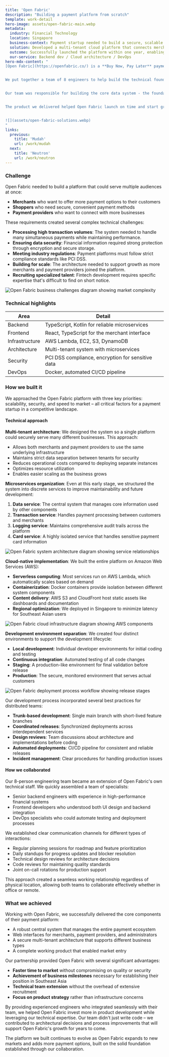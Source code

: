 ```yaml
---
title: 'Open Fabric'
description: "Building a payment platform from scratch"
template: work-detail
hero-image: assets/open-fabric-main.webp
metadata:
  industry: Financial Technology
  location: Singapore
  business-context: Payment startup needed to build a secure, scalable platform from scratch
  solution: Developed a multi-tenant cloud platform that connects merchants with payment providers
  outcome: Successfully launched the platform within one year, enabling expansion in Southeast Asia
  our-service: Backend dev / Cloud architecture / DevOps
hero-mdx-content: "
[Open Fabric](https://openfabric.co/) is a **Buy Now, Pay Later** payment platform started by experts from companies like PayPal and Grab. They wanted to create a network that makes it simple for stores to accept digital payments across Southeast Asia.


We put together a team of 8 engineers to help build the technical foundation and create a working product from scratch. We worked closely with their team to develop a system that could connect stores with different payment methods.


Our team was responsible for building the core data system - the foundation of the entire platform. This crucial part allows Open Fabric to handle transactions between customers, stores, and payment providers.


The product we delivered helped Open Fabric launch on time and start growing in Southeast Asia's competitive payment market.


![](assets/open-fabric-solutions.webp)
"
links:
  previous:
    title: 'Mudah'
    url: /work/mudah
  next:
    title: 'Neutron'
    url: /work/neutron
---
```


### Challenge

Open Fabric needed to build a platform that could serve multiple audiences at once:

- **Merchants** who want to offer more payment options to their customers
- **Shoppers** who need secure, convenient payment methods
- **Payment providers** who want to connect with more businesses

These requirements created several complex technical challenges:

- **Processing high transaction volumes**: The system needed to handle many simultaneous payments while maintaining performance.
- **Ensuring data security**: Financial information required strong protection through encryption and secure storage.
- **Meeting industry regulations**: Payment platforms must follow strict compliance standards like PCI DSS.
- **Building for scale**: The architecture needed to support growth as more merchants and payment providers joined the platform.
- **Recruiting specialized talent**: Fintech development requires specific expertise that's difficult to find on short notice.

![Open Fabric business challenges diagram showing market complexity](assets/openfabric-challenges.webp)

### Technical highlights

| Area           | Detail                                            |
| -------------- | ------------------------------------------------- |
| Backend        | TypeScript, Kotlin for reliable microservices     |
| Frontend       | React, TypeScript for the merchant interface      |
| Infrastructure | AWS Lambda, EC2, S3, DynamoDB                     |
| Architecture   | Multi-tenant system with microservices            |
| Security       | PCI DSS compliance, encryption for sensitive data |
| DevOps         | Docker, automated CI/CD pipeline                  |

### How we built it

We approached the Open Fabric platform with three key priorities: scalability, security, and speed to market – all critical factors for a payment startup in a competitive landscape.

#### Technical approach

**Multi-tenant architecture**: We designed the system so a single platform could securely serve many different businesses. This approach:

- Allows both merchants and payment providers to use the same underlying infrastructure
- Maintains strict data separation between tenants for security
- Reduces operational costs compared to deploying separate instances
- Optimizes resource utilization
- Enables easier scaling as the business grows

**Microservices organization**: Even at this early stage, we structured the system into discrete services to improve maintainability and future development:

1. **Data service**: The central system that manages core information used by other components
2. **Transaction service**: Handles payment processing between customers and merchants
3. **Logging service**: Maintains comprehensive audit trails across the platform
4. **Card service**: A highly isolated service that handles sensitive payment card information

![Open Fabric system architecture diagram showing service relationships](assets/openfabric-architecture.webp)

**Cloud-native implementation**: We built the entire platform on Amazon Web Services (AWS):

- **Serverless computing**: Most services run on AWS Lambda, which automatically scales based on demand
- **Containerization**: Docker containers provide isolation between different system components
- **Content delivery**: AWS S3 and CloudFront host static assets like dashboards and documentation
- **Regional optimization**: We deployed in Singapore to minimize latency for Southeast Asian users

![Open Fabric cloud infrastructure diagram showing AWS components](assets/openfabric-cloud.webp)

**Development environment separation**: We created four distinct environments to support the development lifecycle:

- **Local development**: Individual developer environments for initial coding and testing
- **Continuous integration**: Automated testing of all code changes
- **Staging**: A production-like environment for final validation before release
- **Production**: The secure, monitored environment that serves actual customers

![Open Fabric deployment process workflow showing release stages](assets/openfabric-deployment.webp)

Our development process incorporated several best practices for distributed teams:

- **Trunk-based development**: Single main branch with short-lived feature branches
- **Coordinated releases**: Synchronized deployments across interdependent services
- **Design reviews**: Team discussions about architecture and implementations before coding
- **Automated deployments**: CI/CD pipeline for consistent and reliable releases
- **Incident management**: Clear procedures for handling production issues

#### How we collaborated

Our 8-person engineering team became an extension of Open Fabric's own technical staff. We quickly assembled a team of specialists:

- Senior backend engineers with experience in high-performance financial systems
- Frontend developers who understood both UI design and backend integration
- DevOps specialists who could automate testing and deployment processes

We established clear communication channels for different types of interactions:

- Regular planning sessions for roadmap and feature prioritization
- Daily standups for progress updates and blocker resolution
- Technical design reviews for architecture decisions
- Code reviews for maintaining quality standards
- Joint on-call rotations for production support

This approach created a seamless working relationship regardless of physical location, allowing both teams to collaborate effectively whether in office or remote.

### What we achieved

Working with Open Fabric, we successfully delivered the core components of their payment platform:

- A robust central system that manages the entire payment ecosystem
- Web interfaces for merchants, payment providers, and administrators
- A secure multi-tenant architecture that supports different business types
- A complete working product that enabled market entry

Our partnership provided Open Fabric with several significant advantages:

- **Faster time to market** without compromising on quality or security
- **Achievement of business milestones** necessary for establishing their position in Southeast Asia
- **Technical team extension** without the overhead of extensive recruitment
- **Focus on product strategy** rather than infrastructure concerns

By providing experienced engineers who integrated seamlessly with their team, we helped Open Fabric invest more in product development while leveraging our technical expertise. Our team didn't just write code – we contributed to architectural decisions and process improvements that will support Open Fabric's growth for years to come.

The platform we built continues to evolve as Open Fabric expands to new markets and adds more payment options, built on the solid foundation established through our collaboration.
